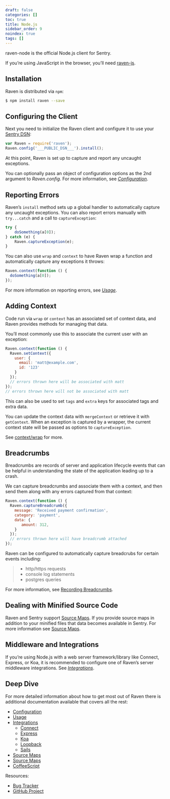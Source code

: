 ```yaml
---
draft: false
categories: []
toc: true
title: Node.js
sidebar_order: 9
noindex: true
tags: []
---
```

raven-node is the official Node.js client for Sentry.

<Alert level="warning" title="Note"><markdown>

If you’re using JavaScript in the browser, you’ll need [raven-js](https://docs.sentry.io/clients/javascript).

</markdown></Alert>


<!-- WIZARD installation -->
## Installation

Raven is distributed via `npm`:

```bash
$ npm install raven --save
```


<!-- WIZARD configuration -->
## Configuring the Client

Next you need to initialize the Raven client and configure it to use your [Sentry DSN](/error-reporting/quickstart/#configure-the-dsn):

```javascript
var Raven = require('raven');
Raven.config('___PUBLIC_DSN___').install();
```

At this point, Raven is set up to capture and report any uncaught exceptions.

You can optionally pass an object of configuration options as the 2nd argument to _Raven.config_. For more information, see [_Configuration_](/clients/node/config/).


<!-- WIZARD reporting-errors -->
## Reporting Errors

Raven’s `install` method sets up a global handler to automatically capture any uncaught exceptions. You can also report errors manually with `try...catch` and a call to `captureException`:

```javascript
try {
    doSomething(a[0]);
} catch (e) {
    Raven.captureException(e);
}
```


You can also use `wrap` and `context` to have Raven wrap a function and automatically capture any exceptions it throws:

```javascript
Raven.context(function () {
  doSomething(a[0]);
});
```

For more information on reporting errors, see [_Usage_](/clients/node/usage/).

## Adding Context

Code run via `wrap` or `context` has an associated set of context data, and Raven provides methods for managing that data.

You’ll most commonly use this to associate the current user with an exception:

```javascript
Raven.context(function () {
  Raven.setContext({
    user: {
      email: 'matt@example.com',
      id: '123'
    }
  });
  // errors thrown here will be associated with matt
});
// errors thrown here will not be associated with matt
```

This can also be used to set `tags` and `extra` keys for associated tags and extra data.

You can update the context data with `mergeContext` or retrieve it with `getContext`. When an exception is captured by a wrapper, the current context state will be passed as options to `captureException`.

See [context/wrap](/clients/node/usage/#raven-node-additional-context) for more.

## Breadcrumbs

Breadcrumbs are records of server and application lifecycle events that can be helpful in understanding the state of the application leading up to a crash.

We can capture breadcrumbs and associate them with a context, and then send them along with any errors captured from that context:

```javascript
Raven.context(function () {
  Raven.captureBreadcrumb({
    message: 'Received payment confirmation',
    category: 'payment',
    data: {
       amount: 312,
    }
  });
  // errors thrown here will have breadcrumb attached
});
```

Raven can be configured to automatically capture breadcrubs for certain events including:

> -   http/https requests
> -   console log statements
> -   postgres queries

For more information, see [Recording Breadcrumbs](/clients/node/usage/#raven-recording-breadcrumbs).

## Dealing with Minified Source Code

Raven and Sentry support [Source Maps](http://www.html5rocks.com/en/tutorials/developertools/sourcemaps/). If you provide source maps in addition to your minified files that data becomes available in Sentry. For more information see [Source Maps](/clients/node/sourcemaps/#raven-node-sourcemaps).

## Middleware and Integrations

If you’re using Node.js with a web server framework/library like Connect, Express, or Koa, it is recommended to configure one of Raven’s server middleware integrations. See [_Integrations_](/clients/node/integrations/).

## Deep Dive

For more detailed information about how to get most out of Raven there is additional documentation available that covers all the rest:

-   [Configuration](/clients/node/config/)
-   [Usage](/clients/node/usage/)
-   [Integrations](/clients/node/integrations/)
    -   [Connect](/clients/node/integrations/#connect)
    -   [Express](/clients/node/integrations/#express)
    -   [Koa](/clients/node/integrations/#koa)
    -   [Loopback](/clients/node/integrations/#loopback)
    -   [Sails](/clients/node/integrations/#sails)
-   [Source Maps](/clients/node/sourcemaps/)
-   [Source Maps](/clients/node/typescript/)
-   [CoffeeScript](/clients/node/coffeescript/)

Resources:

-   [Bug Tracker](http://github.com/getsentry/sentry-javascript/issues)
-   [GitHub Project](http://github.com/getsentry/sentry-javascript)

